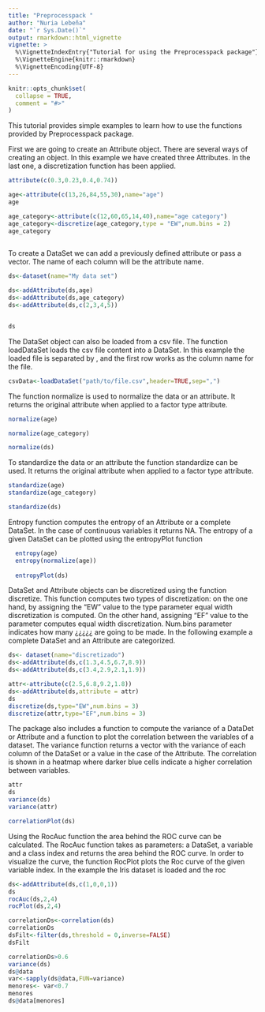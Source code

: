 ```yaml
---
title: "Preprocesspack "
author: "Nuria Lebeña"
date: "`r Sys.Date()`"
output: rmarkdown::html_vignette
vignette: >
  %\VignetteIndexEntry{"Tutorial for using the Preprocesspack package"}
  %\VignetteEngine{knitr::rmarkdown}
  %\VignetteEncoding{UTF-8}
---
```


```r
knitr::opts_chunk$set(
  collapse = TRUE,
  comment = "#>"
)
```
This tutorial provides simple examples to learn how to use the functions provided by Preprocesspack package.

First we are going to create an Attribute object. There are several ways of creating an object. In this example we have created three Attributes. In the last one, a discretization function has been applied.

```r
attribute(c(0.3,0.23,0.4,0.74))

age<-attribute(c(13,26,84,55,30),name="age")
age

age_category<-attribute(c(12,60,65,14,40),name="age category")
age_category<-discretize(age_category,type = "EW",num.bins = 2)
age_category
                         
```

To create a DataSet we can add a previously defined attribute or pass a vector. The name of each column will be the attribute name.
```r
ds<-dataset(name="My data set")

ds<-addAttribute(ds,age)
ds<-addAttribute(ds,age_category)
ds<-addAttribute(ds,c(2,3,4,5))


ds
```
The DataSet object can also be loaded from a csv file. The function loadDataSet loads the csv file content into a DataSet. In this example the loaded file is separated by , and the first row works as the column name for the file.

```r
csvData<-loadDataSet("path/to/file.csv",header=TRUE,sep=",")

```
The function normalize is used to normalize the data or an attribute. It returns the original attribute when applied to a factor type attribute.


```r
normalize(age)

normalize(age_category)

normalize(ds)
```

To standardize the data or an attribute the function standardize can be used. It returns the original attribute when applied to a factor type attribute.

```r
standardize(age)
standardize(age_category)

standardize(ds)
```
Entropy function computes the entropy of an Attribute or a complete DataSet. In the case of continuous variables it returns NA. The entropy of a given DataSet can be plotted using the entropyPlot function

```r
  entropy(age)
  entropy(normalize(age))
  
  entropyPlot(ds)
```

DataSet and Attribute objects can be discretized using the function discretize. This function computes two types of discretization: on the one hand, by assigning the "EW" value to the type parameter equal width discretization is computed. On the other hand, assigning "EF" value to the parameter computes equal width discretization. Num.bins parameter indicates how many ¿¿¿¿¿ are going to be made. In the following example a complete DataSet and an Attribute are categorized.

```r
ds<- dataset(name="discretizado")
ds<-addAttribute(ds,c(1.3,4.5,6.7,8.9))
ds<-addAttribute(ds,c(3.4,2.9,2.1,1.9))

attr<-attribute(c(2.5,6.8,9.2,1.8))
ds<-addAttribute(ds,attribute = attr)
ds
discretize(ds,type="EW",num.bins = 3)
discretize(attr,type="EF",num.bins = 3)
```

The package also includes a function to compute the variance of a DataDet or Attribute and a function to plot the correlation between the variables of a dataset. The variance function returns a vector with the variance of each column of the DataSet or a value in the case of the Attribute. The correlation is shown in a heatmap where darker blue cells indicate a higher correlation between variables.

```r
attr
ds
variance(ds)
variance(attr)

correlationPlot(ds)

```
Using the RocAuc function the area behind the ROC curve can be calculated. The RocAuc function takes as parameters: a DataSet, a variable and a class index and returns the area behind the ROC curve. In order to visualize the curve, the function RocPlot plots the Roc curve of the given variable index. In the example the Iris dataset is loaded and the roc

```r
ds<-addAttribute(ds,c(1,0,0,1))
ds
rocAuc(ds,2,4)
rocPlot(ds,2,4)

correlationDs<-correlation(ds)
correlationDs
dsFilt<-filter(ds,threshold = 0,inverse=FALSE)
dsFilt

correlationDs>0.6
variance(ds)
ds@data
var<-sapply(ds@data,FUN=variance)
menores<- var<0.7
menores
ds@data[menores]

```
